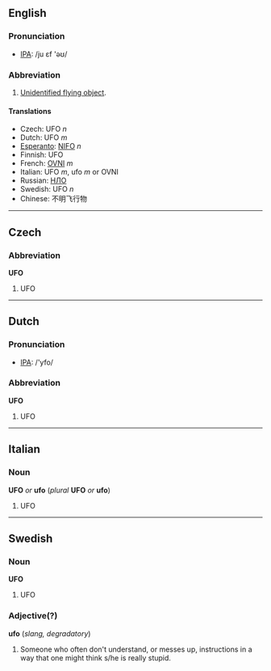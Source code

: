 ==English==
===Pronunciation===
*[[w:IPA|IPA]]: /ju ɛf 'əʊ/

===Abbreviation===
#[[Unidentified flying object]].

====Translations====
*Czech: UFO ''n''
*Dutch: UFO ''m''
*[[Esperanto]]: [[NIFO]] ''n''
*Finnish: UFO
*French: [[OVNI]] ''m''
*Italian: UFO ''m'', ufo ''m'' or OVNI
*Russian: [[НЛО]]
*Swedish: UFO ''n''
*Chinese: 不明飞行物

----

==Czech==
===Abbreviation===
'''UFO'''

#UFO

----
==Dutch==
=== Pronunciation ===
*[[w:IPA|IPA]]: /'yfo/

===Abbreviation===
'''UFO'''

#UFO

----
==Italian==
===Noun===
'''UFO''' ''or'' '''ufo''' (''plural'' '''UFO''' ''or'' '''ufo''')

#UFO

-----
==Swedish==
===Noun===
'''UFO'''

#UFO

===Adjective(?)===
'''ufo'''  (''slang, degradatory'')

#Someone who often don't understand, or messes up, instructions in a way that one might think s/he is really stupid.
